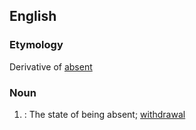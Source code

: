 ==English==

===Etymology===
Derivative of [[absent]]

===Noun===
{{en-noun|-}}
# {{context|rare|obsolete|lang=en}}: The state of being absent; [[withdrawal]]
#:{{rfquotek|Isaac Barrow}}